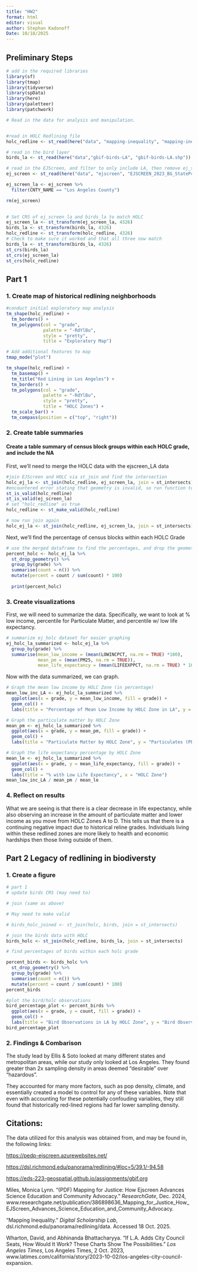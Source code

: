 ```yaml
---
title: "HW2"
format: html
editor: visual
author: Stephan Kadonoff
Date: 10/18/2025
---
```


## Preliminary Steps

```r
# add in the required libraries
library(sf)
library(tmap)
library(tidyverse)
library(spData)
library(here)
library(paletteer)
library(patchwork)

```

```r
# Read in the data for analysis and manipulation.


#read in HOLC Redlining file
holc_redline <- st_read(here("data", "mapping-inequality", "mapping-inequality-los-angeles.json"))

# read in the bird layer
birds_la <- st_read(here("data","gbif-birds-LA", "gbif-birds-LA.shp"))

# read in the EJScreen, and filter to only include LA, then remove ej_screen to free memory for R Session
ej_screen <- st_read(here("data", "ejscreen", "EJSCREEN_2023_BG_StatePct_with_AS_CNMI_GU_VI.gdb"))

ej_screen_la <- ej_screen %>%
  filter(CNTY_NAME == "Los Angeles County")

rm(ej_screen)
  
```

```r
# Set CRS of ej_screen_la and birds_la to match HOLC
ej_screen_la <- st_transform(ej_screen_la, 4326)
birds_la <- st_transform(birds_la, 4326)
holc_redline <- st_transform(holc_redline, 4326)
# Check to make sure it worked and that all three now match
birds_la <- st_transform(birds_la, 4326)
st_crs(birds_la)
st_crs(ej_screen_la)
st_crs(holc_redline)
```

## Part 1

### 1. Create map of historical redlining neighborhoods

```r
#conduct initial exploratory map analysis
tm_shape(holc_redline) +
  tm_borders() +
  tm_polygons(col = "grade",
              palette = "-RdYlBu",
              style = "pretty",
              title = "Exploratory Map")
```

```r
# Add additional features to map
tmap_mode("plot")

tm_shape(holc_redline) +
  tm_basemap() +
  tm_title("Red Lining in Los Angeles") +
  tm_borders() +
  tm_polygons(col = "grade",
              palette = "-RdYlBu",
              style = "pretty",
              title = "HOLC Zones") +
  tm_scale_bar() +
  tm_compass(position = c("top", "right")) 
```

### 2. Create table summaries

#### Create a table summary of census block groups within each HOLC grade, and include the NA

First, we'll need to merge the HOLC data with the ejscreen_LA data

```r
#join EJScreen and HOLC via st_join and find the intersection
holc_ej_la <- st_join(holc_redline, ej_screen_la, join = st_intersects)
#encountered error stating that geometry is invalid, so run function to determine which data frame has issues 
st_is_valid(holc_redline)
st_is_valid(ej_screen_la)
# set "holc_redline" as true
holc_redline <- st_make_valid(holc_redline)

# now run join again
holc_ej_la <- st_join(holc_redline, ej_screen_la, join = st_intersects)
```

Next, we'll find the percentage of census blocks within each HOLC Grade

```r
# use the merged dataframe to find the percentages, and drop the geometries.
percent_holc <- holc_ej_la %>%
  st_drop_geometry() %>%
  group_by(grade) %>%
  summarise(count = n()) %>%
  mutate(percent = count / sum(count) * 100)
  
  print(percent_holc)
```

### 3. Create visualizations

First, we will need to summarize the data. Specifically, we want to look at % low income, percentile for Particulate Matter, and percentile w/ low life expectancy.

```r
# summarize ej_holc dataset for easier graphing
ej_holc_la_summarized <- holc_ej_la %>%
  group_by(grade) %>%
  summarise(mean_low_income = (mean(LOWINCPCT, na.rm = TRUE) *100),
            mean_pm = (mean(PM25, na.rm = TRUE)),
            mean_life_expectancy = (mean(LIFEEXPPCT, na.rm = TRUE) * 100))

```

Now with the data summarized, we can graph.

```r
# Graph the mean low income by HOLC Zone (in percentage)
mean_low_inc_LA <- ej_holc_la_summarized %>%
  ggplot(aes(x = grade, y = mean_low_income, fill = grade)) +
  geom_col() +
  labs(title = "Percentage of Mean Low Income by HOLC Zone in LA", y = "% Mean Low Income", x = "HOLC Zone")

# Graph the particulate matter by HOLC Zone
mean_pm <- ej_holc_la_summarized %>%
  ggplot(aes(x = grade, y = mean_pm, fill = grade)) +
  geom_col() +
  labs(title = "Particulate Matter by HOLC Zone", y = "Particulates (PPM)", x = "HOLC Zone")

# Graph the life expectancy percentage by HOLC Zone
mean_le <- ej_holc_la_summarized %>%
  ggplot(aes(x = grade, y = mean_life_expectancy, fill = grade)) +
  geom_col() +
  labs(title = "% with Low Life Expectancy", x = "HOLC Zone")
mean_low_inc_LA / mean_pm / mean_le
```

### 4. Reflect on results

What we are seeing is that there is a clear decrease in life expectancy, while also observing an increase in the amount of particulate matter and lower income as you move from HOLC Zones A to D. This tells us that there is a continuing negative impact due to historical reline grades. Individuals living within these redlined zones are more likely to health and economic hardships then those living outside of them.

## Part 2 Legacy of redlining in biodiversty

### 1. Create a figure

```r
# part 1
# update birds CRS (may need to)

# join (same as above)

# May need to make valid

# birds_holc_joined <- st_join(holc, birds, join = st_intersects)


```

```r
# join the birds data with HOLC
birds_holc <- st_join(holc_redline, birds_la, join = st_intersects)
```

```r
# find percentages of birds within each holc grade

percent_birds <- birds_holc %>%
  st_drop_geometry() %>%
  group_by(grade) %>%
  summarise(count = n()) %>%
  mutate(percent = count / sum(count) * 100)
percent_birds

#plot the bird/holc observations
bird_percentage_plot <- percent_birds %>%
  ggplot(aes(x = grade, y = count, fill = grade)) +
  geom_col() +
  labs(title = "Bird Observations in LA by HOLC Zone", y = "Bird Observations", x = "HOLC Zone")
bird_percentage_plot

```

### 2. Findings & Combarison

The study lead by Ellis & Soto looked at many different states and metropolitan areas, while our study only looked at Los Angeles. They found greater than 2x sampling density in areas deemed "desirable" over "hazardous".

They accounted for many more factors, such as pop density, climate, and essentially created a model to control for any of these variables. Note that even with accounting for these potentially confouding variables, they still found that historically red-lined regions had far lower sampling density.

## Citations:

The data utilized for this analysis was obtained from, and may be found in, the following links:

<https://pedp-ejscreen.azurewebsites.net/>

<https://dsl.richmond.edu/panorama/redlining/#loc=5/39.1/-94.58>

<https://eds-223-geospatial.github.io/assignments/gbif.org>

Miles, Monica Lynn. “(PDF) Mapping for Justice: How Ejscreen Advances Science Education and Community Advocacy.” *ResearchGate*, Dec. 2024, www.researchgate.net/publication/386898636_Mapping_for_Justice_How_EJScreen_Advances_Science_Education_and_Community_Advocacy.

“Mapping Inequality.” *Digital Scholarship Lab*, dsl.richmond.edu/panorama/redlining/data. Accessed 18 Oct. 2025.

Wharton, David, and Abhinanda Bhattacharyya. “If L.A. Adds City Council Seats, How Would It Work? These Charts Show The Possibilities.” *Los Angeles Times*, Los Angeles Times, 2 Oct. 2023, www.latimes.com/california/story/2023-10-02/los-angeles-city-council-expansion.
